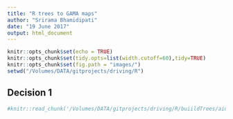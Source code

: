 ```yaml
---
title: "R trees to GAMA maps"
author: "Srirama Bhamidipati"
date: "19 June 2017"
output: html_document
---
```


```r
knitr::opts_chunk$set(echo = TRUE)
knitr::opts_chunk$set(tidy.opts=list(width.cutoff=60),tidy=TRUE)
knitr::opts_chunk$set(fig.path = "images/")
setwd("/Volumes/DATA/gitprojects/driving/R")
```

## Decision 1

```r

#knitr::read_chunk('/Volumes/DATA/gitprojects/driving/R/buiildTrees/aidwork1.R')
```


